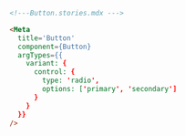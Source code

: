 ```md
<!---Button.stories.mdx --->

<Meta
  title='Button'
  component={Button}
  argTypes={{
    variant: {
      control: {
        type: 'radio',
        options: ['primary', 'secondary']
      }
    }
  }}
/>
```
